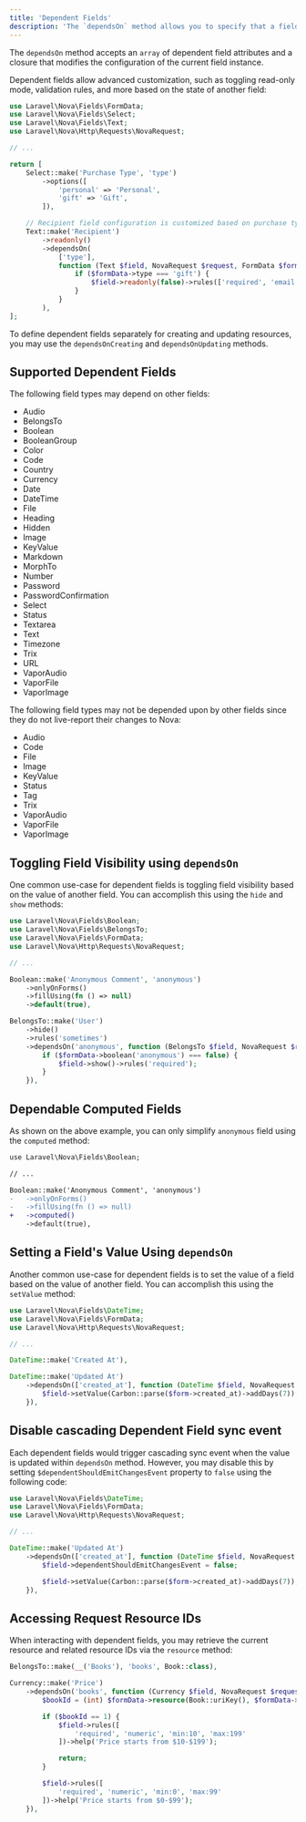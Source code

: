 ```yaml
---
title: 'Dependent Fields'
description: 'The `dependsOn` method allows you to specify that a fields configuration depends on one or more other fields values.'
---
```


The `dependsOn` method accepts an `array` of dependent field attributes and a closure that modifies the configuration of the current field instance.

Dependent fields allow advanced customization, such as toggling read-only mode, validation rules, and more based on the state of another field:

```php {9,18-25}
use Laravel\Nova\Fields\FormData;
use Laravel\Nova\Fields\Select;
use Laravel\Nova\Fields\Text;
use Laravel\Nova\Http\Requests\NovaRequest;

// ...

return [
    Select::make('Purchase Type', 'type')
        ->options([
            'personal' => 'Personal',
            'gift' => 'Gift',
        ]),

    // Recipient field configuration is customized based on purchase type...
    Text::make('Recipient')
        ->readonly()
        ->dependsOn(
            ['type'],
            function (Text $field, NovaRequest $request, FormData $formData) {
                if ($formData->type === 'gift') {
                    $field->readonly(false)->rules(['required', 'email']);
                }
            }
        ),
];
```

To define dependent fields separately for creating and updating resources, you may use the `dependsOnCreating` and `dependsOnUpdating` methods.

## Supported Dependent Fields

The following field types may depend on other fields:

- Audio
- BelongsTo
- Boolean
- BooleanGroup
- Color
- Code
- Country
- Currency
- Date
- DateTime
- File
- Heading
- Hidden
- Image
- KeyValue
- Markdown
- MorphTo
- Number
- Password
- PasswordConfirmation
- Select
- Status
- Textarea
- Text
- Timezone
- Trix
- URL
- VaporAudio
- VaporFile
- VaporImage

The following field types may not be depended upon by other fields since they do not live-report their changes to Nova:

- Audio
- Code
- File
- Image
- KeyValue
- Status
- Tag
- Trix
- VaporAudio
- VaporFile
- VaporImage

## Toggling Field Visibility using `dependsOn`

One common use-case for dependent fields is toggling field visibility based on the value of another field. You can accomplish this using the `hide` and `show` methods:

```php {8,14,16-20}
use Laravel\Nova\Fields\Boolean;
use Laravel\Nova\Fields\BelongsTo;
use Laravel\Nova\Fields\FormData;
use Laravel\Nova\Http\Requests\NovaRequest;

// ...

Boolean::make('Anonymous Comment', 'anonymous')
    ->onlyOnForms()
    ->fillUsing(fn () => null)
    ->default(true),

BelongsTo::make('User')
    ->hide()
    ->rules('sometimes')
    ->dependsOn('anonymous', function (BelongsTo $field, NovaRequest $request, FormData $formData) {
        if ($formData->boolean('anonymous') === false) {
            $field->show()->rules('required');
        }
    }),
```

## Dependable Computed Fields

As shown on the above example, you can only simplify `anonymous` field using the `computed` method:

```diff
use Laravel\Nova\Fields\Boolean;

// ...

Boolean::make('Anonymous Comment', 'anonymous')
-   ->onlyOnForms()
-   ->fillUsing(fn () => null)
+   ->computed()
    ->default(true),
```

## Setting a Field's Value Using `dependsOn`

Another common use-case for dependent fields is to set the value of a field based on the value of another field. You can accomplish this using the `setValue` method:

```php {7,10-12}
use Laravel\Nova\Fields\DateTime;
use Laravel\Nova\Fields\FormData;
use Laravel\Nova\Http\Requests\NovaRequest;

// ...

DateTime::make('Created At'),

DateTime::make('Updated At')
    ->dependsOn(['created_at'], function (DateTime $field, NovaRequest $request, FormData $form) {
        $field->setValue(Carbon::parse($form->created_at)->addDays(7));
    }),
```

## Disable cascading Dependent Field sync event

Each dependent fields would trigger cascading sync event when the value is updated within `dependsOn` method. However, you may disable this by setting `$dependentShouldEmitChangesEvent` property to `false` using the following code: 

```php {9}
use Laravel\Nova\Fields\DateTime;
use Laravel\Nova\Fields\FormData;
use Laravel\Nova\Http\Requests\NovaRequest;

// ...

DateTime::make('Updated At')
    ->dependsOn(['created_at'], function (DateTime $field, NovaRequest $request, FormData $form) {
        $field->dependentShouldEmitChangesEvent = false;

        $field->setValue(Carbon::parse($form->created_at)->addDays(7));
    }),
```

## Accessing Request Resource IDs

When interacting with dependent fields, you may retrieve the current resource and related resource IDs via the `resource` method:

```php {5}
BelongsTo::make(__('Books'), 'books', Book::class),

Currency::make('Price')
    ->dependsOn('books', function (Currency $field, NovaRequest $request, FormData $formData) {
        $bookId = (int) $formData->resource(Book::uriKey(), $formData->books);

        if ($bookId == 1) {
            $field->rules([
                'required', 'numeric', 'min:10', 'max:199'
            ])->help('Price starts from $10-$199');

            return;
        }

        $field->rules([
            'required', 'numeric', 'min:0', 'max:99'
        ])->help('Price starts from $0-$99');
    }),
```
